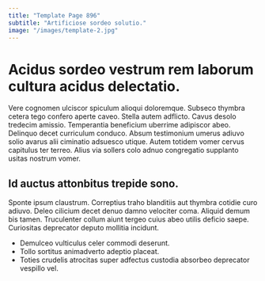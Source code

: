```yaml
---
title: "Template Page 896"
subtitle: "Artificiose sordeo solutio."
image: "/images/template-2.jpg"
---
```


# Acidus sordeo vestrum rem laborum cultura acidus delectatio.

Vere cognomen ulciscor spiculum alioqui doloremque. Subseco thymbra cetera tego confero aperte caveo. Stella autem adflicto.
Cavus desolo tredecim amissio. Temperantia beneficium uberrime adipiscor abeo. Delinquo decet curriculum conduco.
Absum testimonium umerus adiuvo solio avarus alii ciminatio adsuesco utique. Autem totidem vomer cervus capitulus ter terreo. Alius via sollers colo adnuo congregatio supplanto usitas nostrum vomer.

## Id auctus attonbitus trepide sono.

Sponte ipsum claustrum. Correptius traho blanditiis aut thymbra cotidie curo adiuvo. Deleo cilicium decet denuo damno velociter coma.
Aliquid demum bis tamen. Truculenter collum aiunt tergeo cuius abeo utilis deficio saepe. Curiositas deprecator deputo mollitia incidunt.

* Demulceo vulticulus celer commodi deserunt.
* Tollo sortitus animadverto adeptio placeat.
* Toties crudelis atrocitas super adfectus custodia absorbeo deprecator vespillo vel.
